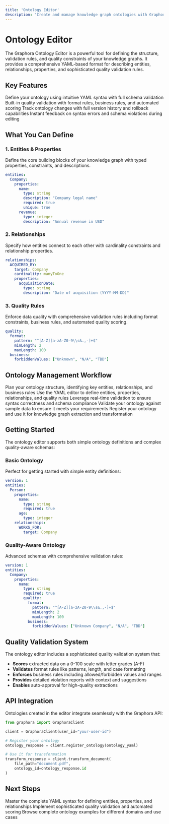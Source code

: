 ```yaml
---
title: 'Ontology Editor'
description: 'Create and manage knowledge graph ontologies with Graphora'
---
```


# Ontology Editor

The Graphora Ontology Editor is a powerful tool for defining the structure, validation rules, and quality constraints of your knowledge graphs. It provides a comprehensive YAML-based format for describing entities, relationships, properties, and sophisticated quality validation rules.

## Key Features

<CardGroup cols={2}>
  <Card title="YAML-Based Schema" icon="file-code">
    Define your ontology using intuitive YAML syntax with full schema validation
  </Card>
  <Card title="Quality Rules" icon="shield-check">
    Built-in quality validation with format rules, business rules, and automated scoring
  </Card>
  <Card title="Version Control" icon="git-branch">
    Track ontology changes with full version history and rollback capabilities
  </Card>
  <Card title="Real-time Validation" icon="bolt">
    Instant feedback on syntax errors and schema violations during editing
  </Card>
</CardGroup>

## What You Can Define

### 1. **Entities & Properties**
Define the core building blocks of your knowledge graph with typed properties, constraints, and descriptions.

```yaml
entities:
  Company:
    properties:
      name:
        type: string
        description: "Company legal name"
        required: true
        unique: true
      revenue:
        type: integer
        description: "Annual revenue in USD"
```

### 2. **Relationships**
Specify how entities connect to each other with cardinality constraints and relationship properties.

```yaml
relationships:
  ACQUIRED_BY:
    target: Company
    cardinality: manyToOne
    properties:
      acquisitionDate:
        type: string
        description: "Date of acquisition (YYYY-MM-DD)"
```

### 3. **Quality Rules**
Enforce data quality with comprehensive validation rules including format constraints, business rules, and automated quality scoring.

```yaml
quality:
  format:
    pattern: "^[A-Z][a-zA-Z0-9\\s&.,-]+$"
    minLength: 2
    maxLength: 100
  business:
    forbiddenValues: ["Unknown", "N/A", "TBD"]
```

## Ontology Management Workflow

<Steps>
  <Step title="Design">
    Plan your ontology structure, identifying key entities, relationships, and business rules
  </Step>
  <Step title="Create">
    Use the YAML editor to define entities, properties, relationships, and quality rules
  </Step>
  <Step title="Validate">
    Leverage real-time validation to ensure syntax correctness and schema compliance
  </Step>
  <Step title="Test">
    Validate your ontology against sample data to ensure it meets your requirements
  </Step>
  <Step title="Deploy">
    Register your ontology and use it for knowledge graph extraction and transformation
  </Step>
</Steps>

## Getting Started

The ontology editor supports both simple ontology definitions and complex quality-aware schemas:

### Basic Ontology
Perfect for getting started with simple entity definitions:

```yaml
version: 1
entities:
  Person:
    properties:
      name:
        type: string
        required: true
      age:
        type: integer
    relationships:
      WORKS_FOR:
        target: Company
```

### Quality-Aware Ontology  
Advanced schemas with comprehensive validation rules:

```yaml
version: 1
entities:
  Company:
    properties:
      name:
        type: string
        required: true
        quality:
          format:
            pattern: "^[A-Z][a-zA-Z0-9\\s&.,-]+$"
            minLength: 2
            maxLength: 100
          business:
            forbiddenValues: ["Unknown Company", "N/A", "TBD"]
```

## Quality Validation System

The ontology editor includes a sophisticated quality validation system that:

- **Scores** extracted data on a 0-100 scale with letter grades (A-F)
- **Validates** format rules like patterns, length, and case formatting
- **Enforces** business rules including allowed/forbidden values and ranges
- **Provides** detailed violation reports with context and suggestions
- **Enables** auto-approval for high-quality extractions

## API Integration

Ontologies created in the editor integrate seamlessly with the Graphora API:

```python
from graphora import GraphoraClient

client = GraphoraClient(user_id="your-user-id")

# Register your ontology
ontology_response = client.register_ontology(ontology_yaml)

# Use it for transformation
transform_response = client.transform_document(
    file_path="document.pdf",
    ontology_id=ontology_response.id
)
```

## Next Steps

<Card title="Learn the YAML Syntax" icon="code" href="/client/ontology-editor/yaml-syntax">
  Master the complete YAML syntax for defining entities, properties, and relationships
</Card>

<Card title="Explore Quality Rules" icon="shield-check" href="/client/ontology-editor/quality-rules">
  Implement sophisticated quality validation and automated scoring
</Card>

<Card title="See Examples" icon="book-open" href="/client/ontology-editor/examples">
  Browse complete ontology examples for different domains and use cases
</Card>